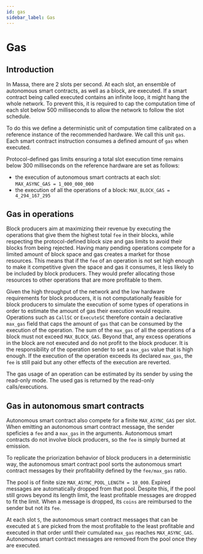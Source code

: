 ```yaml
---
id: gas
sidebar_label: Gas
---
```


# Gas

## Introduction

In Massa, there are 2 slots per second. At each slot, an ensemble of autonomous smart contracts, as well as a block, are executed.
If a smart contract being called executed contains an infinite loop, it might hang the whole network.
To prevent this, it is required to cap the computation time of each slot below 500 milliseconds to allow the network to follow the slot schedule.

To do this we define a deterministic unit of computation time calibrated on a reference instance of the recommended hardware.
We call this unit `gas`.
Each smart contract instruction consumes a defined amount of `gas` when executed.

Protocol-defined gas limits ensuring a total slot execution time remains below 300 milliseconds
on the reference hardware are set as follows:

- the execution of autonomous smart contracts at each slot: `MAX_ASYNC_GAS = 1_000_000_000`
- the execution of all the operations of a block: `MAX_BLOCK_GAS = 4_294_167_295`

## Gas in operations

Block producers aim at maximizing their revenue by executing the operations that give them the highest total `fee` in their blocks,
while respecting the protocol-defined block size and gas limits to avoid their blocks from being rejected.
Having many pending operations compete for a limited amount of block space and gas creates a market for those resources.
This means that if the `fee` of an operation is not set high enough to make it competitive given the space and gas it consumes,
it less likely to be included by block producers.
They would prefer allocating those resources to other operations that are more profitable to them.

Given the high throughput of the network and the low hardware requirements for block producers,
it is not computationally feasible for block producers to simulate the execution of some types of operations
in order to estimate the amount of gas their execution would require.
Operations such as `CallSC` or `ExecuteSC` therefore contain a declarative `max_gas` field
that caps the amount of `gas` that can be consumed by the execution of the operation.
The sum of the `max_gas` of all the operations of a block must not exceed `MAX_BLOCK_GAS`.
Beyond that, any excess operations in the block are not executed and do not profit to the block producer.
It is the responsibility of the operation sender to set a `max_gas` value that is high enough.
If the execution of the operation exceeds its declared `max_gas`,
the `fee` is still paid but any other effects of the execution are reverted.

The gas usage of an operation can be estimated by its sender by using the read-only mode.
The used gas is returned by the read-only calls/executions.

## Gas in autonomous smart contracts

Autonomous smart contract also compete for a finite `MAX_ASYNC_GAS` per slot.
When emitting an autonomous smart contract message, the sender speficies a `fee` and a `max_gas` in the arguments.
Autonomous smart contracts do not involve block producers, so the `fee` is simply burned at emission.

To replicate the priorization behavior of block producers in a deterministic way,
the autonomous smart contract pool sorts the autonomous smart contract messages
by their profitability defined by the `fee/max_gas` ratio.

The pool is of finite size `MAX_ASYNC_POOL_LENGTH = 10_000`.
Expired messages are automatically dropped from that pool.
Despite this, if the pool still grows beyond its length limit,
the least profitable messages are dropped to fit the limit.
When a message is dropped, its `coins` are reimbursed to the sender but not its `fee`.

At each slot `S`, the autonomous smart contract messages that can be executed at `S`
are picked from the most profitable to the least profitable and executed in that order
until their cumulated `max_gas` reaches `MAX_ASYNC_GAS`.
Autonomous smart contract messages are removed from the pool once they are executed.
